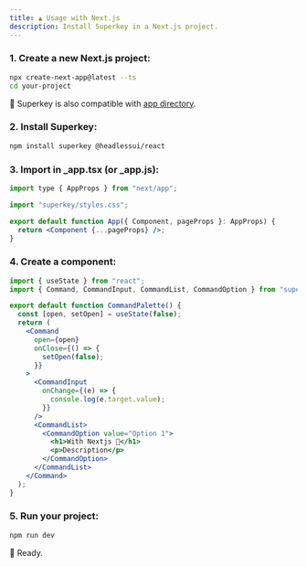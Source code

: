 ```yaml
---
title: ▲ Usage with Next.js
description: Install Superkey in a Next.js project.
---
```


### 1. Create a new Next.js project:

```bash {1}
npx create-next-app@latest --ts
cd your-project
```
🎉 Superkey is also compatible with [app directory](https://github.com/pheralb/superkey/tree/main/examples/with-next-13-app-directory).

### 2. Install Superkey:

```bash
npm install superkey @headlessui/react
```

### 3. Import in \_app.tsx (or \_app.js):

```jsx {3}
import type { AppProps } from "next/app";

import "superkey/styles.css";

export default function App({ Component, pageProps }: AppProps) {
  return <Component {...pageProps} />;
}
```

### 4. Create a component:

```jsx {5-26}
import { useState } from "react";
import { Command, CommandInput, CommandList, CommandOption } from "superkey";

export default function CommandPalette() {
  const [open, setOpen] = useState(false);
  return (
    <Command
      open={open}
      onClose={() => {
        setOpen(false);
      }}
    >
      <CommandInput
        onChange={(e) => {
          console.log(e.target.value);
        }}
      />
      <CommandList>
        <CommandOption value="Option 1">
          <h1>With Nextjs 🚀</h1>
          <p>Description</p>
        </CommandOption>
      </CommandList>
    </Command>
  );
}
```

### 5. Run your project:

```bash
npm run dev
```

🥳 Ready.
